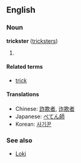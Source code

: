 ==English==
===Noun===
'''trickster''' ([[tricksters]])

#

====Related terms====
*[[trick]]

====Translations====
*Chinese: [[詐欺者]], [[诈欺者]]
*Japanese: [[ぺてん師]]
*Korean: [[사기꾼]]

===See also===
*[[Loki]]

{{stub}}
